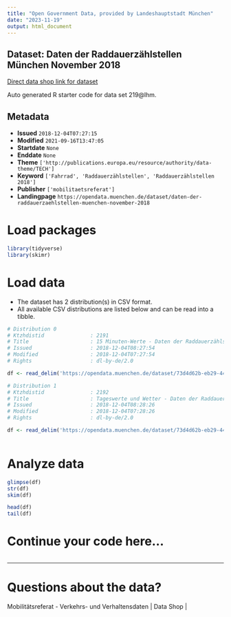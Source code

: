 ```yaml
---
title: "Open Government Data, provided by Landeshauptstadt München"
date: "2023-11-19"
output: html_document
---
```


## Dataset: Daten der Raddauerzählstellen München November 2018

[Direct data shop link for dataset](https://opendata.muenchen.de/dataset/daten-der-raddauerzaehlstellen-muenchen-november-2018)

Auto generated R starter code for data set 219@lhm.

## Metadata

- **Issued** `2018-12-04T07:27:15`
- **Modified** `2021-09-16T13:47:05`
- **Startdate** `None`
- **Enddate** `None`
- **Theme** `['http://publications.europa.eu/resource/authority/data-theme/TECH']`
- **Keyword** `['Fahrrad', 'Raddauerzählstellen', 'Raddauerzählstellen 2018']`
- **Publisher** `['mobilitaetsreferat']`
- **Landingpage** `https://opendata.muenchen.de/dataset/daten-der-raddauerzaehlstellen-muenchen-november-2018`


# Load packages

```r

library(tidyverse)
library(skimr)

```

# Load data

-   The dataset has 2 distribution(s) in CSV format.
-   All available CSV distributions are listed below and can be read into a tibble.

```r

# Distribution 0
# Ktzhdistid               : 2191
# Title                    : 15 Minuten-Werte - Daten der Raddauerzählstellen München November 2018
# Issued                   : 2018-12-04T08:27:54
# Modified                 : 2018-12-04T07:27:54
# Rights                   : dl-by-de/2.0

df <- read_delim('https://opendata.muenchen.de/dataset/73d4d62b-eb29-445d-80d2-e46764c9569c/resource/ade699ed-fd88-4ba4-a306-8798cf91e021/download/rad20181115min.csv')

# Distribution 1
# Ktzhdistid               : 2192
# Title                    : Tageswerte und Wetter - Daten der Raddauerzählstellen München November 2018
# Issued                   : 2018-12-04T08:28:26
# Modified                 : 2018-12-04T07:28:26
# Rights                   : dl-by-de/2.0

df <- read_delim('https://opendata.muenchen.de/dataset/73d4d62b-eb29-445d-80d2-e46764c9569c/resource/52a60289-1bd6-449c-bddd-b8277d9861c8/download/rad201811tage.csv')



```

# Analyze data

```r

glimpse(df)
str(df)
skim(df)

head(df)
tail(df)

```

# Continue your code here...

```r

```

------------------------------------------------------------------------

# Questions about the data?

Mobilitätsreferat - Verkehrs- und Verhaltensdaten | Data Shop | 

